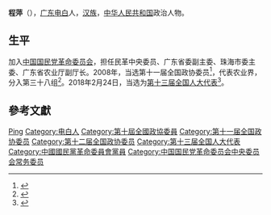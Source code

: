 '''程萍'''（{{bd|1960年|10月|}}），[[广东|广东]][[电白|电白]]人，[[汉族|汉族]]，[[中华人民共和国|中华人民共和国]]政治人物。

== 生平 ==
加入[[中国国民党革命委员会|中国国民党革命委员会]]，担任民革中央委员、广东省委副主委、珠海市委主委、广东省农业厅副厅长。2008年，当选第十一届全国政协委员<ref>{{cite news|title=第十一届全国政协委员名单|url=http://www.indaa.com.cn/zt/2009qglh/zxzs/200903/t20090303_127573.html|accessdate=2013-04-09|newspaper=新华社北京1月25日电 中国人民政治协商会议第十一届全国委员会委员名单(共2237人，2008年1月25日政协第十届全国委员会常务委员会第二十次会议通过)|date=2008年1月25日|deadurl=yes|archiveurl=https://web.archive.org/web/20130928014403/http://www.indaa.com.cn/zt/2009qglh/zxzs/200903/t20090303_127573.html|archivedate=2013年9月28日}}</ref>，代表农业界，分入第三十八组<ref>{{cite news|title=全国政协信息-程萍|url=http://www.cppcc.gov.cn/CMS/wylibary/showJcwyxtInfoWylibary.action?tabJcwyxt.guid=11W0013590&wytype=wjwy|accessdate=2013-04-11|newspaper=全国政协委员会|archive-date=2019-06-08|archive-url=https://web.archive.org/web/20190608201807/http://www.cppcc.gov.cn/CMS/wylibary/showJcwyxtInfoWylibary.action?tabJcwyxt.guid=11W0013590&wytype=wjwy|dead-url=no}}</ref>。2018年2月24日，当选为[[第十三届全国人大代表|第十三届全国人大代表]]<ref>{{Cite web|title=（受权发布）中华人民共和国第十三届全国人民代表大会代表名单-中新网|url=http://www.chinanews.com/gn/2018/02-25/8453959.shtml|accessdate=2021-02-13|work=中新网|archive-date=2018-02-27|archive-url=https://web.archive.org/web/20180227031724/http://www.chinanews.com/gn/2018/02-25/8453959.shtml|dead-url=no}}</ref>。

== 參考文獻 ==
{{reflist}}

{{中国国民党革命委员会第十三届中央委员会}}

{{Authority control}}

{{DEFAULTSORT:Cheng程}}
[[Category:程姓|Ping]]
[[Category:电白人|Category:电白人]]
[[Category:第十屆全國政協委員|Category:第十屆全國政協委員]]
[[Category:第十一届全国政协委员|Category:第十一届全国政协委员]]
[[Category:第十二届全国政协委员|Category:第十二届全国政协委员]]
[[Category:第十三届全国人大代表|Category:第十三届全国人大代表]]
[[Category:中國國民黨革命委員會黨員|Category:中國國民黨革命委員會黨員]]
[[Category:中国国民党革命委员会中央委员会常务委员|Category:中国国民党革命委员会中央委员会常务委员]]


{{中国政治人物小作品}}